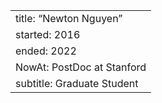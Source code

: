 ---
title: "Newton Nguyen"
started: 2016
ended: 2022
NowAt: PostDoc at Stanford
subtitle: Graduate Student
---